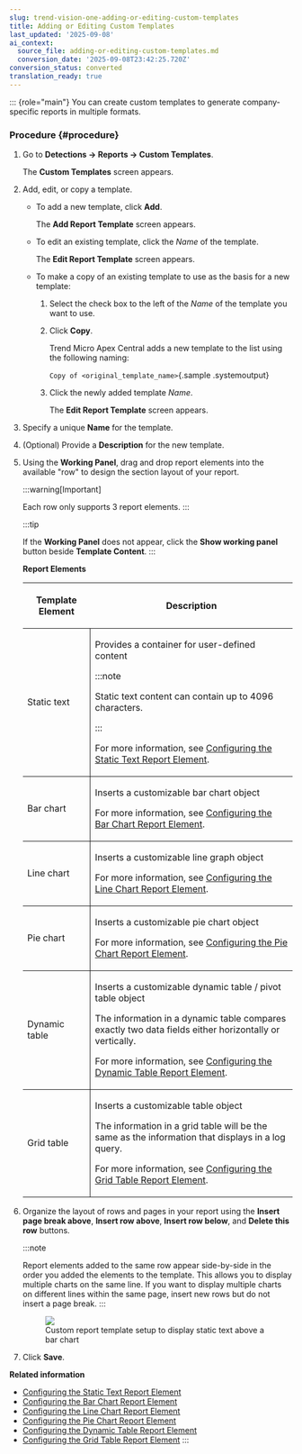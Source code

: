 ```yaml
---
slug: trend-vision-one-adding-or-editing-custom-templates
title: Adding or Editing Custom Templates
last_updated: '2025-09-08'
ai_context:
  source_file: adding-or-editing-custom-templates.md
  conversion_date: '2025-09-08T23:42:25.720Z'
conversion_status: converted
translation_ready: true
---
```


::: {role="main"}
You can create custom templates to generate company-specific reports in multiple formats.

### Procedure {#procedure}

1.  Go to **Detections → Reports → Custom Templates**.

    The **Custom Templates** screen appears.

2.  Add, edit, or copy a template.

    - To add a new template, click **Add**.

      The **Add Report Template** screen appears.

    - To edit an existing template, click the *Name* of the template.

      The **Edit Report Template** screen appears.

    - To make a copy of an existing template to use as the basis for a new template:

      1.  Select the check box to the left of the *Name* of the template you want to use.

      2.  Click **Copy**.

          Trend Micro Apex Central adds a new template to the list using the following naming:

          `Copy of <original_template_name>`{.sample .systemoutput}

      3.  Click the newly added template *Name*.

          The **Edit Report Template** screen appears.

3.  Specify a unique **Name** for the template.

4.  (Optional) Provide a **Description** for the new template.

5.  Using the **Working Panel**, drag and drop report elements into the available "row" to design the section layout of your report.

    :::warning[Important]

    Each row only supports 3 report elements.
    :::

    :::tip

    If the **Working Panel** does not appear, click the **Show working panel** button beside **Template Content**.
    :::

    **Report Elements**

    <table>
    <colgroup>
    <col style="width: 25%" />
    <col style="width: 75%" />
    </colgroup>
    <thead>
    <tr>
    <th><p>Template Element</p></th>
    <th><p>Description</p></th>
    </tr>
    </thead>
    <tbody>
    <tr>
    <td style="border-bottom-width: 1px; border-bottom-style: solid; border-right-width: 1px; border-right-style: solid"><p>Static text</p></td>
    <td style="border-bottom-width: 1px; border-bottom-style: solid"><p>Provides a container for user-defined content</p>
    

    :::note
    
    <p>Static text content can contain up to 4096 characters.</p>
    

    :::

    
    <p>For more information, see <a href="trend-vision-one-configuring-static-text-report">Configuring the Static Text Report Element</a>.</p></td>
    </tr>
    <tr>
    <td style="border-bottom-width: 1px; border-bottom-style: solid; border-right-width: 1px; border-right-style: solid"><p>Bar chart</p></td>
    <td style="border-bottom-width: 1px; border-bottom-style: solid"><p>Inserts a customizable bar chart object</p>
    <p>For more information, see <a href="trend-vision-one-bar-chart-report-config">Configuring the Bar Chart Report Element</a>.</p></td>
    </tr>
    <tr>
    <td style="border-bottom-width: 1px; border-bottom-style: solid; border-right-width: 1px; border-right-style: solid"><p>Line chart</p></td>
    <td style="border-bottom-width: 1px; border-bottom-style: solid"><p>Inserts a customizable line graph object</p>
    <p>For more information, see <a href="trend-vision-one-line-chart-report-config">Configuring the Line Chart Report Element</a>.</p></td>
    </tr>
    <tr>
    <td style="border-bottom-width: 1px; border-bottom-style: solid; border-right-width: 1px; border-right-style: solid"><p>Pie chart</p></td>
    <td style="border-bottom-width: 1px; border-bottom-style: solid"><p>Inserts a customizable pie chart object</p>
    <p>For more information, see <a href="trend-vision-one-config-pie-chart-report-element">Configuring the Pie Chart Report Element</a>.</p></td>
    </tr>
    <tr>
    <td style="border-bottom-width: 1px; border-bottom-style: solid; border-right-width: 1px; border-right-style: solid"><p>Dynamic table</p></td>
    <td style="border-bottom-width: 1px; border-bottom-style: solid"><p>Inserts a customizable dynamic table / pivot table object</p>
    <p>The information in a dynamic table compares exactly two data fields either horizontally or vertically.</p>
    <p>For more information, see <a href="trend-vision-one-dynamic-table-report-element">Configuring the Dynamic Table Report Element</a>.</p></td>
    </tr>
    <tr>
    <td style="border-right-width: 1px; border-right-style: solid"><p>Grid table</p></td>
    <td><p>Inserts a customizable table object</p>
    <p>The information in a grid table will be the same as the information that displays in a log query.</p>
    <p>For more information, see <a href="trend-vision-one-grid-table-report-element">Configuring the Grid Table Report Element</a>.</p></td>
    </tr>
    </tbody>
    </table>

6.  Organize the layout of rows and pages in your report using the **Insert page break above**, **Insert row above**, **Insert row below**, and **Delete this row** buttons.

    :::note

    Report elements added to the same row appear side-by-side in the order you added the elements to the template. This allows you to display multiple charts on the same line. If you want to display multiple charts on different lines within the same page, insert new rows but do not insert a page break.
    :::

    <figure>
    <img src="./images/custom_template_ex=GUID-47E6C17D-44FB-4C05-B1A6-530BB9877B65=1=en-us=Low.webp" />
    <figcaption>Custom report template setup to display static text above a bar chart</figcaption>
    </figure>

7.  Click **Save**.

**Related information**

- [Configuring the Static Text Report Element](configuring-static-text-report.mdx)
- [Configuring the Bar Chart Report Element](bar-chart-report-config.mdx)
- [Configuring the Line Chart Report Element](line-chart-report-config.mdx)
- [Configuring the Pie Chart Report Element](config-pie-chart-report-element.mdx)
- [Configuring the Dynamic Table Report Element](dynamic-table-report-element.mdx)
- [Configuring the Grid Table Report Element](grid-table-report-element.mdx)
:::

